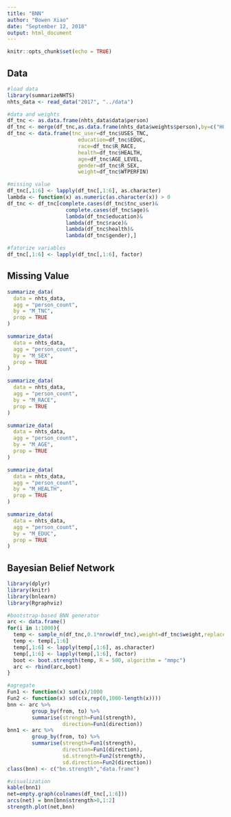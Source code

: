 ```yaml
---
title: "BNN"
author: "Bowen Xiao"
date: "September 12, 2018"
output: html_document
---
```


```r
knitr::opts_chunk$set(echo = TRUE)
```

## Data

```r
#load data
library(summarizeNHTS)
nhts_data <- read_data("2017", "../data")

#data and weights
df_tnc <- as.data.frame(nhts_data$data$person)
df_tnc <- merge(df_tnc,as.data.frame(nhts_data$weights$person),by=c("HOUSEID","PERSONID"))
df_tnc <- data.frame(tnc_user=df_tnc$USES_TNC,
                       education=df_tnc$EDUC,
                       race=df_tnc$R_RACE,
                       health=df_tnc$HEALTH,
                       age=df_tnc$AGE_LEVEL,
                       gender=df_tnc$R_SEX,
                       weight=df_tnc$WTPERFIN)

#missing value
df_tnc[,1:6] <- lapply(df_tnc[,1:6], as.character)
lambda <- function(x) as.numeric(as.character(x)) > 0
df_tnc <- df_tnc[complete.cases(df_tnc$tnc_user)&
                   complete.cases(df_tnc$age)&
                   lambda(df_tnc$education)&
                   lambda(df_tnc$race)&
                   lambda(df_tnc$health)&
                   lambda(df_tnc$gender),]

#fatorize variables
df_tnc[,1:6] <- lapply(df_tnc[,1:6], factor)
```

## Missing Value

```r
summarize_data(
  data = nhts_data,
  agg = "person_count",
  by = "M_TNC",
  prop = TRUE
)
```

```r
summarize_data(
  data = nhts_data,
  agg = "person_count",
  by = "M_SEX",
  prop = TRUE
)
```

```r
summarize_data(
  data = nhts_data,
  agg = "person_count",
  by = "M_RACE",
  prop = TRUE
)
```

```r
summarize_data(
  data = nhts_data,
  agg = "person_count",
  by = "M_AGE",
  prop = TRUE
)
```

```r
summarize_data(
  data = nhts_data,
  agg = "person_count",
  by = "M_HEALTH",
  prop = TRUE
)
```

```r
summarize_data(
  data = nhts_data,
  agg = "person_count",
  by = "M_EDUC",
  prop = TRUE
)
```

## Bayesian Belief Network

```r
library(dplyr)
library(knitr)
library(bnlearn)
library(Rgraphviz)

#bootstrap-based BNN generator
arc <- data.frame()
for(i in 1:1000){
  temp <- sample_n(df_tnc,0.1*nrow(df_tnc),weight=df_tnc$weight,replace=TRUE)
  temp <- temp[,1:6]
  temp[,1:6] <- lapply(temp[,1:6], as.character)
  temp[,1:6] <- lapply(temp[,1:6], factor)
  boot <- boot.strength(temp, R = 500, algorithm = "mmpc")
  arc <- rbind(arc,boot)
}

#agregate
Fun1 <- function(x) sum(x)/1000
Fun2 <- function(x) sd(c(x,rep(0,1000-length(x))))
bnn <- arc %>%
        group_by(from, to) %>%
        summarise(strength=Fun1(strength),
                  direction=Fun1(direction))
bnn1 <- arc %>%
        group_by(from, to) %>%
        summarise(strength=Fun1(strength),
                  direction=Fun1(direction),
                  sd.strength=Fun2(strength),
                  sd.direction=Fun2(direction))
class(bnn) <- c("bn.strength","data.frame")

#visualization
kable(bnn1)
net=empty.graph(colnames(df_tnc[,1:6]))
arcs(net) = bnn[bnn$strength>0,1:2]
strength.plot(net,bnn)
```
